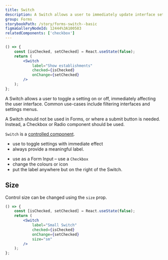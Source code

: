 ```yaml
---
title: Switch
description: A Switch allows a user to immediately update interface settings.
group: Forms
storybookPath: /story/forms-switch--basic
figmaGalleryNodeId: 12444%3A100583
relatedComponents: ['checkbox']
---
```


```jsx live
() => {
	const [isChecked, setChecked] = React.useState(false);
	return (
		<Switch
			label="Show establishments"
			checked={isChecked}
			onChange={setChecked}
		/>
	);
};
```

A Switch allows a user to toggle a setting on or off, immediately affecting the user interface. Common use-cases include filtering interfaces and settings menus.

A Switch should not be used in Forms, or where a submit button is needed. Instead, a Checkbox or Radio component should be used.

`Switch` is a [controlled component](https://reactjs.org/docs/forms.html#controlled-components).

<DoHeading />

- use to toggle settings with immediate effect
- always provide a meaningful label.

<DontHeading />

- use as a Form Input – use a `Checkbox`
- change the colours or icon
- put the label anywhere but on the right of the Switch.

## Size

Control size can be changed using the `size` prop.

```jsx live
() => {
	const [isChecked, setChecked] = React.useState(false);
	return (
		<Switch
			label="Small Switch"
			checked={isChecked}
			onChange={setChecked}
			size="sm"
		/>
	);
};
```
